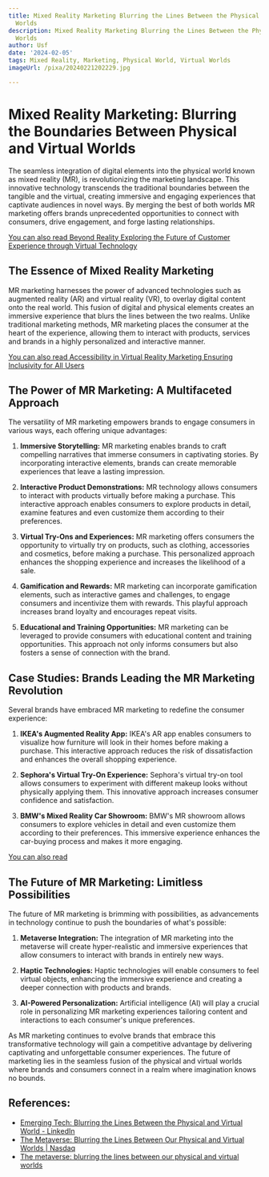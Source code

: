 ```yaml
---
title: Mixed Reality Marketing Blurring the Lines Between the Physical and Virtual
  Worlds
description: Mixed Reality Marketing Blurring the Lines Between the Physical and Virtual
  Worlds
author: Usf
date: '2024-02-05'
tags: Mixed Reality, Marketing, Physical World, Virtual Worlds
imageUrl: /pixa/20240221202229.jpg

---
```

# Mixed Reality Marketing: Blurring the Boundaries Between Physical  and Virtual Worlds

The  seamless integration of digital elements into the physical  world known as mixed reality (MR),  is revolutionizing the marketing landscape. This innovative  technology  transcends the traditional boundaries between the  tangible and the virtual, creating immersive and engaging experiences that captivate audiences in novel ways.  By merging the  best of both worlds MR marketing offers brands unprecedented opportunities  to connect with consumers, drive engagement, and forge lasting relationships.

[You can also read Beyond Reality Exploring the  Future of Customer Experience  through  Virtual Technology](Beyond%20Reality%20Exploring%20the%20Future%20of%20Customer%20Experience%20through%20Virtual%20Technology)


## The Essence of Mixed Reality  Marketing

MR marketing harnesses the power of advanced technologies such as augmented reality (AR) and  virtual  reality (VR), to overlay digital content onto the  real world. This fusion of digital and physical elements creates an immersive experience that blurs the lines  between the  two realms. Unlike traditional marketing methods, MR marketing places the consumer at the heart of the experience, allowing them to interact with products, services  and brands in a highly  personalized and interactive manner.

[You can also read Accessibility in  Virtual Reality Marketing Ensuring Inclusivity for All Users](Accessibility%20in%20Virtual%20Reality%20Marketing%20Ensuring%20Inclusivity%20for%20All%20Users)


## The Power of MR Marketing: A Multifaceted Approach

The versatility of MR marketing empowers brands to engage  consumers in various ways, each offering unique advantages:

1. **Immersive  Storytelling:**
   MR  marketing enables brands to  craft compelling narratives that immerse consumers in captivating stories. By incorporating interactive elements, brands  can create  memorable experiences that leave a lasting impression.

2. **Interactive Product Demonstrations:**
   MR  technology allows  consumers to interact with products virtually  before making  a purchase. This interactive approach enables consumers to explore products in detail, examine features and even customize them according to their preferences.

3. **Virtual Try-Ons and Experiences:**
   MR marketing offers consumers the opportunity to virtually try on products, such  as clothing, accessories and cosmetics, before making a purchase. This personalized approach enhances the shopping experience and increases the likelihood of  a sale.

4. **Gamification and Rewards:**
   MR marketing can  incorporate gamification elements, such as interactive games and challenges, to engage consumers and incentivize  them with rewards. This playful approach increases brand loyalty and encourages repeat visits.

5. **Educational and  Training Opportunities:**
   MR marketing can be  leveraged to provide consumers with educational content and training  opportunities. This approach not only informs consumers but also fosters a  sense of connection with the brand.

## Case Studies: Brands Leading the MR Marketing Revolution

Several brands have embraced MR marketing to redefine the  consumer experience:

1. **IKEA's Augmented Reality App:**
   IKEA's AR  app enables consumers to visualize how furniture will look in their homes before making a purchase.  This interactive approach reduces the risk of dissatisfaction and enhances the overall shopping experience.

2. **Sephora's Virtual  Try-On Experience:**
   Sephora's virtual try-on tool  allows consumers to experiment with different makeup looks without physically applying them. This innovative approach increases consumer confidence and satisfaction.

3. **BMW's Mixed Reality Car Showroom:**
   BMW's MR showroom allows consumers to explore  vehicles in detail and even  customize them according to their preferences. This immersive  experience enhances the car-buying process and makes it more engaging.

[You can  also read ]()


## The Future of MR Marketing: Limitless Possibilities

The  future of MR marketing is brimming with possibilities, as advancements  in technology continue to push the boundaries of  what's possible:

1. **Metaverse Integration:**
   The  integration of MR marketing into the metaverse will create hyper-realistic  and immersive experiences that allow consumers to interact with brands  in entirely new ways.

2. **Haptic Technologies:**
    Haptic technologies will enable consumers to feel  virtual objects,  enhancing  the immersive experience and creating a deeper connection with products and brands.

3.  **AI-Powered Personalization:**
   Artificial intelligence (AI) will play  a crucial role in personalizing MR  marketing experiences tailoring content and interactions to each consumer's unique preferences.

As MR marketing continues  to evolve brands that embrace  this  transformative technology will gain a competitive advantage by delivering captivating and unforgettable consumer experiences. The future of marketing  lies in the seamless fusion of the physical and virtual worlds where brands and consumers connect in a  realm where imagination knows no bounds.

## References:
- [Emerging Tech: Blurring the Lines Between the Physical and Virtual World - LinkedIn](https://www.linkedin.com/pulse/emerging-tech-blurring-lines-between-physical-virtual-alim-williams)
- [The Metaverse: Blurring the Lines Between Our Physical and Virtual Worlds | Nasdaq](https://www.nasdaq.com/articles/the-metaverse%3A-blurring-the-lines-between-our-physical-and-virtual-worlds)
- [The metaverse: blurring the lines between our physical and virtual worlds](https://blog.richardvanhooijdonk.com/en/the-metaverse-blurring-the-lines-between-our-physical-and-virtual-worlds/)
